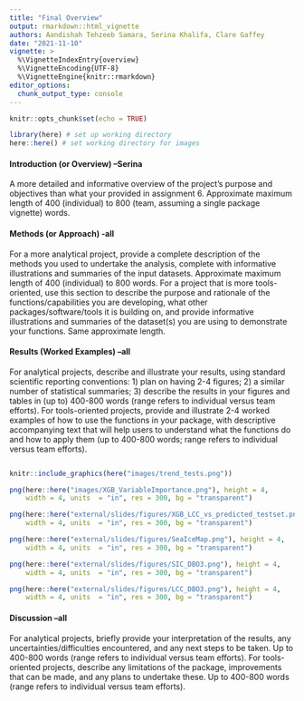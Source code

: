 ```yaml
---
title: "Final Overview"
output: rmarkdown::html_vignette
authors: Aandishah Tehzeeb Samara, Serina Khalifa, Clare Gaffey
date: "2021-11-10"
vignette: >
  %\VignetteIndexEntry{overview}
  %\VignetteEncoding{UTF-8}
  %\VignetteEngine{knitr::rmarkdown}
editor_options: 
  chunk_output_type: console
---
```


```r
knitr::opts_chunk$set(echo = TRUE)
```

```r
library(here) # set up working directory
here::here() # set working directory for images

```
#### Introduction (or Overview) --Serina
A more detailed and informative overview of the project's purpose and objectives than what your provided in assignment 6. Approximate maximum length of 400 (individual) to 800 (team, assuming a single package vignette) words.  

#### Methods (or Approach) -all
For a more analytical project, provide a complete description of the methods you used to undertake the analysis, complete with informative illustrations and summaries of the input datasets. Approximate maximum length of 400 (individual) to 800 words. 
For a project that is more tools-oriented, use this section to describe the purpose and rationale of the functions/capabilities you are developing, what other packages/software/tools it is building on, and provide informative illustrations and summaries of the dataset(s) you are using to demonstrate your functions. Same approximate length. 

#### Results (Worked Examples) --all
For analytical projects, describe and illustrate your results, using standard scientific reporting conventions: 1) plan on having 2-4 figures; 2) a similar number of statistical summaries; 3) describe the results in your figures and tables in (up to) 400-800 words (range refers to individual versus team efforts). 
For tools-oriented projects, provide and illustrate 2-4 worked examples of how to use the functions in your package, with descriptive accompanying text that will help users to understand what the functions do and how to apply them (up to 400-800 words; range refers to individual versus team efforts). 
```r

```
```r
knitr::include_graphics(here("images/trend_tests.png"))
```



````r
png(here::here("images/XGB_VariableImportance.png"), height = 4,
    width = 4, units  = "in", res = 300, bg = "transparent")
````

````r
png(here::here("external/slides/figures/XGB_LCC_vs_predicted_testset.png"), height = 4,
    width = 4, units  = "in", res = 300, bg = "transparent")
````
````r
png(here::here("external/slides/figures/SeaIceMap.png"), height = 4,
    width = 4, units  = "in", res = 300, bg = "transparent")
`````
```r
png(here::here("external/slides/figures/SIC_DBO3.png"), height = 4,
    width = 4, units  = "in", res = 300, bg = "transparent")
````
```r
png(here::here("external/slides/figures/LCC_DBO3.png"), height = 4,
    width = 4, units  = "in", res = 300, bg = "transparent")
````

#### Discussion --all
For analytical projects, briefly provide your interpretation of the results, any uncertainties/difficulties encountered, and any next steps to be taken. Up to 400-800 words (range refers to individual versus team efforts).
For tools-oriented projects, describe any limitations of the package, improvements that can be made, and any plans to undertake these. Up to 400-800 words (range refers to individual versus team efforts).  
